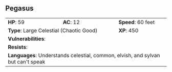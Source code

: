 ## Pegasus {#monster-pegasus}

```{=html}
<table class="table table-striped">
    <tbody>
        <tr>                    
            <td><b>HP</b>: 59</td>
            <td><b>AC</b>: 12</td>
            <td><b>Speed</b>: 60 feet</td>
        </tr>
        <tr>
            <td colspan="2"><b>Type</b>: Large Celestial (Chaotic Good)</td>
            <td><b>XP</b>: 450</td>
        </tr>
        <tr>
            <td colspan="3"><b>Vulnerabilities</b>: </td>
        </tr>
        <tr>
            <td colspan="3"><b>Resists</b>: </td>
        </tr>
        <tr>
            <td colspan="3"><b>Languages</b>: Understands celestial, common, elvish, and sylvan but can't speak</td>
        </tr>
    </tbody>
</table>
```